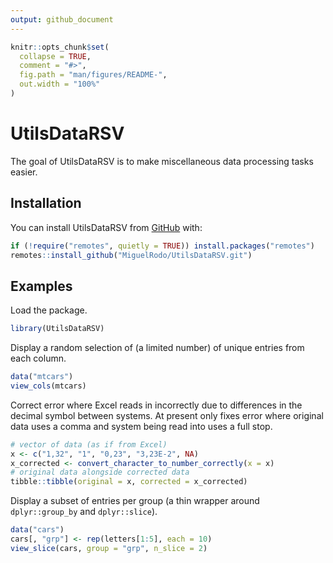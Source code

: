 ```yaml
---
output: github_document
---
```


<!-- README.md is generated from README.Rmd. Please edit that file -->

```r
knitr::opts_chunk$set(
  collapse = TRUE,
  comment = "#>",
  fig.path = "man/figures/README-",
  out.width = "100%"
)
```

# UtilsDataRSV

<!-- badges: start -->
<!-- badges: end -->

The goal of UtilsDataRSV is to make miscellaneous data processing tasks easier. 

## Installation

You can install UtilsDataRSV from [GitHub](https://www.github.com) with:

```r
if (!require("remotes", quietly = TRUE)) install.packages("remotes")
remotes::install_github("MiguelRodo/UtilsDataRSV.git")
```

## Examples

Load the package. 
```r
library(UtilsDataRSV)
```

Display a random selection of (a limited number) of unique entries from each column. 
```r
data("mtcars")
view_cols(mtcars)
```

Correct error where Excel reads in incorrectly due to differences in the decimal symbol between systems. At present only fixes error where original data uses a comma and system being read into uses a full stop. 
```r
# vector of data (as if from Excel)
x <- c("1,32", "1", "0,23", "3,23E-2", NA)
x_corrected <- convert_character_to_number_correctly(x = x)
# original data alongside corrected data
tibble::tibble(original = x, corrected = x_corrected)
```

Display a subset of entries per group (a thin wrapper around `dplyr::group_by` and `dplyr::slice`).
```r
data("cars")
cars[, "grp"] <- rep(letters[1:5], each = 10)
view_slice(cars, group = "grp", n_slice = 2)
```
